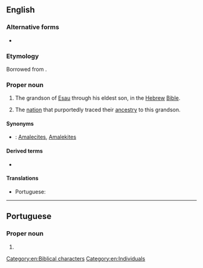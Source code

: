 ==English==
{{wikipedia}}

===Alternative forms===
* {{l|en|Amalek}}

===Etymology===
Borrowed from {{bor|en|he|עֲמָלֵק|tr=ʿamalēq}}.

===Proper noun===
{{en-proper noun}}

# {{lb|en|biblical}} The grandson of [[Esau]] through his eldest son, in the [[Hebrew]] [[Bible]].
# The [[nation]] that purportedly traced their [[ancestry]] to this grandson.

====Synonyms====
* {{sense|nation descended from Amalec}}: [[Amalecite]]s, [[Amalekite]]s

====Derived terms====
* {{l|en|Amalecite}}

====Translations====
{{trans-top|grandson of Esau}}
* Portuguese: {{t|pt|Amaleque|m}}
{{trans-mid}}
{{trans-bottom}}

[[Category:en:Biblical characters]]
[[Category:en:Individuals]]

----

==Portuguese==

===Proper noun===
{{pt-proper noun|m}}

# {{alternative form of|pt|Amaleque}}